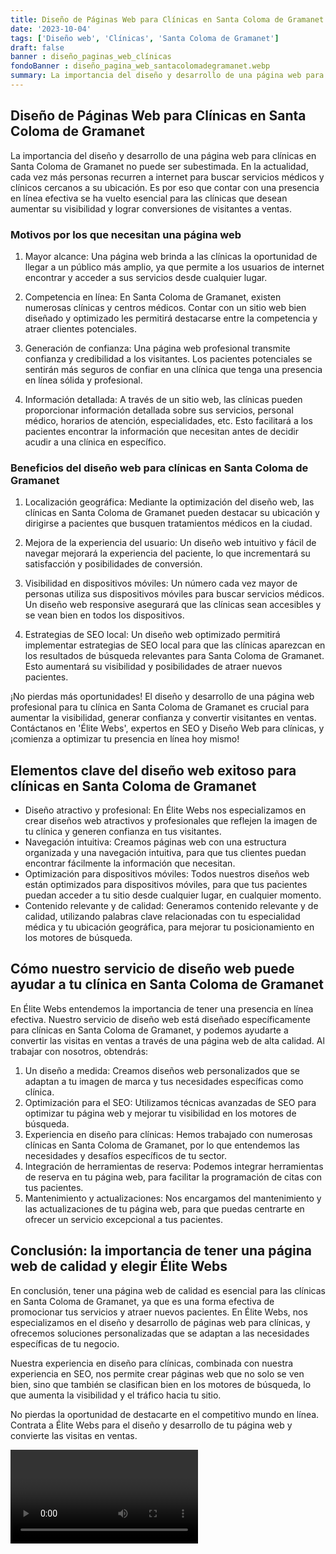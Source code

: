 ```yaml
---
title: Diseño de Páginas Web para Clínicas en Santa Coloma de Gramanet
date: '2023-10-04'
tags: ['Diseño web', 'Clínicas', 'Santa Coloma de Gramanet']
draft: false
banner : diseño_paginas_web_clínicas
fondoBanner : diseño_pagina_web_santacolomadegramanet.webp
summary: La importancia del diseño y desarrollo de una página web para clínicas en Santa Coloma de Gramanet no puede ser subestimada. En la actualidad, cada vez más personas recurren a internet para buscar servicios médicos y clínicos cercanos a su ubicación. Es por eso que contar con una presencia en línea efectiva se ha vuelto esencial para las clínicas que desean aumentar su visibilidad y lograr conversiones de visitantes a ventas.
---
```


## Diseño de Páginas Web para Clínicas en Santa Coloma de Gramanet

La importancia del diseño y desarrollo de una página web para clínicas en Santa Coloma de Gramanet no puede ser subestimada. En la actualidad, cada vez más personas recurren a internet para buscar servicios médicos y clínicos cercanos a su ubicación. Es por eso que contar con una presencia en línea efectiva se ha vuelto esencial para las clínicas que desean aumentar su visibilidad y lograr conversiones de visitantes a ventas.

### Motivos por los que necesitan una página web

1. Mayor alcance: Una página web brinda a las clínicas la oportunidad de llegar a un público más amplio, ya que permite a los usuarios de internet encontrar y acceder a sus servicios desde cualquier lugar.

2. Competencia en línea: En Santa Coloma de Gramanet, existen numerosas clínicas y centros médicos. Contar con un sitio web bien diseñado y optimizado les permitirá destacarse entre la competencia y atraer clientes potenciales.

3. Generación de confianza: Una página web profesional transmite confianza y credibilidad a los visitantes. Los pacientes potenciales se sentirán más seguros de confiar en una clínica que tenga una presencia en línea sólida y profesional.

4. Información detallada: A través de un sitio web, las clínicas pueden proporcionar información detallada sobre sus servicios, personal médico, horarios de atención, especialidades, etc. Esto facilitará a los pacientes encontrar la información que necesitan antes de decidir acudir a una clínica en específico.

### Beneficios del diseño web para clínicas en Santa Coloma de Gramanet

1. Localización geográfica: Mediante la optimización del diseño web, las clínicas en Santa Coloma de Gramanet pueden destacar su ubicación y dirigirse a pacientes que busquen tratamientos médicos en la ciudad.

2. Mejora de la experiencia del usuario: Un diseño web intuitivo y fácil de navegar mejorará la experiencia del paciente, lo que incrementará su satisfacción y posibilidades de conversión.

3. Visibilidad en dispositivos móviles: Un número cada vez mayor de personas utiliza sus dispositivos móviles para buscar servicios médicos. Un diseño web responsive asegurará que las clínicas sean accesibles y se vean bien en todos los dispositivos.

4. Estrategias de SEO local: Un diseño web optimizado permitirá implementar estrategias de SEO local para que las clínicas aparezcan en los resultados de búsqueda relevantes para Santa Coloma de Gramanet. Esto aumentará su visibilidad y posibilidades de atraer nuevos pacientes.

¡No pierdas más oportunidades! El diseño y desarrollo de una página web profesional para tu clínica en Santa Coloma de Gramanet es crucial para aumentar la visibilidad, generar confianza y convertir visitantes en ventas. Contáctanos en 'Élite Webs', expertos en SEO y Diseño Web para clínicas, y ¡comienza a optimizar tu presencia en línea hoy mismo!

<GifSeo />

<Cta />

## Elementos clave del diseño web exitoso para clínicas en Santa Coloma de Gramanet

- Diseño atractivo y profesional: En Élite Webs nos especializamos en crear diseños web atractivos y profesionales que reflejen la imagen de tu clínica y generen confianza en tus visitantes.
- Navegación intuitiva: Creamos páginas web con una estructura organizada y una navegación intuitiva, para que tus clientes puedan encontrar fácilmente la información que necesitan.
- Optimización para dispositivos móviles: Todos nuestros diseños web están optimizados para dispositivos móviles, para que tus pacientes puedan acceder a tu sitio desde cualquier lugar, en cualquier momento.
- Contenido relevante y de calidad: Generamos contenido relevante y de calidad, utilizando palabras clave relacionadas con tu especialidad médica y tu ubicación geográfica, para mejorar tu posicionamiento en los motores de búsqueda.

## Cómo nuestro servicio de diseño web puede ayudar a tu clínica en Santa Coloma de Gramanet

En Élite Webs entendemos la importancia de tener una presencia en línea efectiva. Nuestro servicio de diseño web está diseñado específicamente para clínicas en Santa Coloma de Gramanet, y podemos ayudarte a convertir las visitas en ventas a través de una página web de alta calidad. Al trabajar con nosotros, obtendrás:

1. Un diseño a medida: Creamos diseños web personalizados que se adaptan a tu imagen de marca y tus necesidades específicas como clínica.
2. Optimización para el SEO: Utilizamos técnicas avanzadas de SEO para optimizar tu página web y mejorar tu visibilidad en los motores de búsqueda.
3. Experiencia en diseño para clínicas: Hemos trabajado con numerosas clínicas en Santa Coloma de Gramanet, por lo que entendemos las necesidades y desafíos específicos de tu sector.
4. Integración de herramientas de reserva: Podemos integrar herramientas de reserva en tu página web, para facilitar la programación de citas con tus pacientes.
5. Mantenimiento y actualizaciones: Nos encargamos del mantenimiento y las actualizaciones de tu página web, para que puedas centrarte en ofrecer un servicio excepcional a tus pacientes.

## Conclusión: la importancia de tener una página web de calidad y elegir Élite Webs

En conclusión, tener una página web de calidad es esencial para las clínicas en Santa Coloma de Gramanet, ya que es una forma efectiva de promocionar tus servicios y atraer nuevos pacientes. En Élite Webs, nos especializamos en el diseño y desarrollo de páginas web para clínicas, y ofrecemos soluciones personalizadas que se adaptan a las necesidades específicas de tu negocio.

Nuestra experiencia en diseño para clínicas, combinada con nuestra experiencia en SEO, nos permite crear páginas web que no solo se ven bien, sino que también se clasifican bien en los motores de búsqueda, lo que aumenta la visibilidad y el tráfico hacia tu sitio.

No pierdas la oportunidad de destacarte en el competitivo mundo en línea. Contrata a Élite Webs para el diseño y desarrollo de tu página web y convierte las visitas en ventas.

<Video />

<CtaBot job='Clínicas' city='Santa Coloma de Gramanet'/>

<Gmaps query='Santa Coloma de Gramanet+españa+maps' />